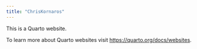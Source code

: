```yaml
---
title: "ChrisKornaros"
---
```


This is a Quarto website.

To learn more about Quarto websites visit <https://quarto.org/docs/websites>.
